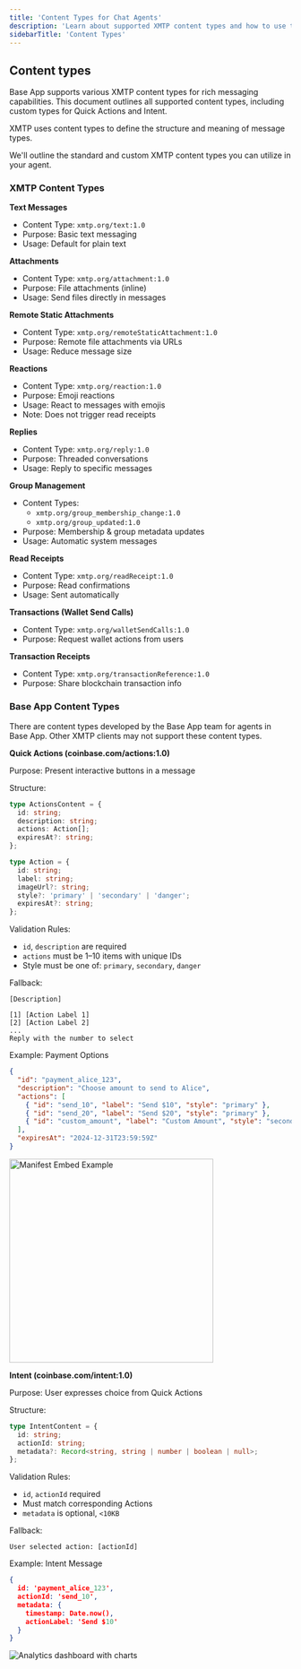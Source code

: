 ```yaml
---
title: 'Content Types for Chat Agents'
description: 'Learn about supported XMTP content types and how to use them in your chat agent'
sidebarTitle: 'Content Types'
---
```


## Content types

Base App supports various XMTP content types for rich messaging capabilities. This document outlines all supported content types, including custom types for Quick Actions and Intent.

XMTP uses content types to define the structure and meaning of message types.

We'll outline the standard and custom XMTP content types you can utilize in your agent.

### XMTP Content Types

**Text Messages**

- Content Type: `xmtp.org/text:1.0`
- Purpose: Basic text messaging
- Usage: Default for plain text

**Attachments**

- Content Type: `xmtp.org/attachment:1.0`
- Purpose: File attachments (inline)
- Usage: Send files directly in messages

**Remote Static Attachments**

- Content Type: `xmtp.org/remoteStaticAttachment:1.0`
- Purpose: Remote file attachments via URLs
- Usage: Reduce message size

**Reactions**

- Content Type: `xmtp.org/reaction:1.0`
- Purpose: Emoji reactions
- Usage: React to messages with emojis
- Note: Does not trigger read receipts

**Replies**

- Content Type: `xmtp.org/reply:1.0`
- Purpose: Threaded conversations
- Usage: Reply to specific messages

**Group Management**

- Content Types:
  - `xmtp.org/group_membership_change:1.0`
  - `xmtp.org/group_updated:1.0`
- Purpose: Membership & group metadata updates
- Usage: Automatic system messages

**Read Receipts**

- Content Type: `xmtp.org/readReceipt:1.0`
- Purpose: Read confirmations
- Usage: Sent automatically

**Transactions (Wallet Send Calls)**

- Content Type: `xmtp.org/walletSendCalls:1.0`
- Purpose: Request wallet actions from users

**Transaction Receipts**

- Content Type: `xmtp.org/transactionReference:1.0`
- Purpose: Share blockchain transaction info

### Base App Content Types

There are content types developed by the Base App team for agents in Base App. Other XMTP clients may not support these content types.

**Quick Actions (coinbase.com/actions:1.0)**

Purpose: Present interactive buttons in a message

Structure:

```typescript
type ActionsContent = {
  id: string;
  description: string;
  actions: Action[];
  expiresAt?: string;
};

type Action = {
  id: string;
  label: string;
  imageUrl?: string;
  style?: 'primary' | 'secondary' | 'danger';
  expiresAt?: string;
};
```

Validation Rules:

- `id`, `description` are required
- `actions` must be 1–10 items with unique IDs
- Style must be one of: `primary`, `secondary`, `danger`

Fallback:

```
[Description]

[1] [Action Label 1]
[2] [Action Label 2]
...
Reply with the number to select
```

Example: Payment Options

```json
{
  "id": "payment_alice_123",
  "description": "Choose amount to send to Alice",
  "actions": [
    { "id": "send_10", "label": "Send $10", "style": "primary" },
    { "id": "send_20", "label": "Send $20", "style": "primary" },
    { "id": "custom_amount", "label": "Custom Amount", "style": "secondary" }
  ],
  "expiresAt": "2024-12-31T23:59:59Z"
}
```

<Frame caption='Example of Quick Actions message'>
  <img
    alt='Manifest Embed Example'
    src='/images/tba_example.jpeg'
    height='364'
  />
</Frame>

**Intent (coinbase.com/intent:1.0)**

Purpose: User expresses choice from Quick Actions

Structure:

```typescript
type IntentContent = {
  id: string;
  actionId: string;
  metadata?: Record<string, string | number | boolean | null>;
};
```

Validation Rules:

- `id`, `actionId` required
- Must match corresponding Actions
- `metadata` is optional, `<10KB`

Fallback:

```
User selected action: [actionId]
```

Example: Intent Message

```json
{
  id: 'payment_alice_123',
  actionId: 'send_10',
  metadata: {
    timestamp: Date.now(),
    actionLabel: 'Send $10'
  }
}
```

<Frame caption='Example of Intent Message'>
  <img
    src='/images/transaction_chat.jpeg'
    alt='Analytics dashboard with charts'
  />
</Frame>
